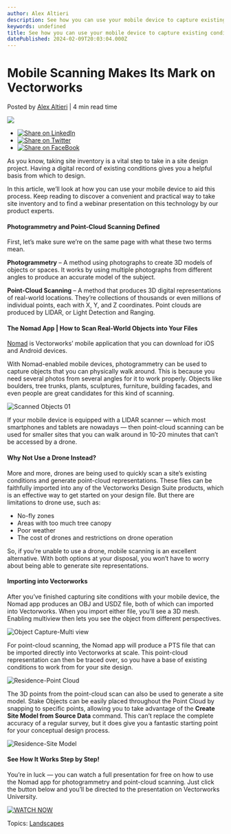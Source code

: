 ```yaml
---
author: Alex Altieri
description: See how you can use your mobile device to capture existing conditions for your site design projects.
keywords: undefined
title: See how you can use your mobile device to capture existing conditions for your site design projects. 
datePublished: 2024-02-09T20:03:04.000Z
---
```

  

# Mobile Scanning Makes Its Mark on Vectorworks

 Posted by [Alex Altieri](https://blog.vectorworks.net/author/alex-altieri) | 4 min read time 

![](https://blog.vectorworks.net/hubfs/Blog%20Images/2024%20Blog/2_Mobile%20Capture/Object%20Capture-Multi%20view.png) 

* [![Share on LinkedIn](https://2659751.fs1.hubspotusercontent-na1.net/hubfs/2659751/michaelDemo/share-LI.png)](http://www.linkedin.com/shareArticle?mini=true&url=https%3A%2F%2Fblog.vectorworks.net%2Fhow-to-scan-real-world-objects-into-vectorworks)
* [![Share on Twitter](https://2659751.fs1.hubspotusercontent-na1.net/hubfs/2659751/michaelDemo/share-TW.png)](https://www.twitter.com/share?text=Mobile%20Scanning%20Makes%20Its%20Mark%20on%20Vectorworks&url=https%3A%2F%2Fblog.vectorworks.net%2Fhow-to-scan-real-world-objects-into-vectorworks&via=PMGTweets)
* [![Share on FaceBook](https://2659751.fs1.hubspotusercontent-na1.net/hubfs/2659751/michaelDemo/share-FB.png)](https://www.facebook.com/sharer/sharer.php?u=https%3A%2F%2Fblog.vectorworks.net%2Fhow-to-scan-real-world-objects-into-vectorworks)

As you know, taking site inventory is a vital step to take in a site design project. Having a digital record of existing conditions gives you a helpful basis from which to design.

In this article, we’ll look at how you can use your mobile device to aid this process. Keep reading to discover a convenient and practical way to take site inventory and to find a webinar presentation on this technology by our product experts.

#### Photogrammetry and Point-Cloud Scanning Defined

First, let’s make sure we’re on the same page with what these two terms mean.

**Photogrammetry** – A method using photographs to create 3D models of objects or spaces. It works by using multiple photographs from different angles to produce an accurate model of the subject.

**Point-Cloud Scanning** – A method that produces 3D digital representations of real-world locations. They’re collections of thousands or even millions of individual points, each with X, Y, and Z coordinates. Point clouds are produced by LIDAR, or Light Detection and Ranging.

#### The Nomad App | How to Scan Real-World Objects into Your Files

[Nomad](https://cloud.vectorworks.net/products/) is Vectorworks’ mobile application that you can download for iOS and Android devices.

With Nomad-enabled mobile devices, photogrammetry can be used to capture objects that you can physically walk around. This is because you need several photos from several angles for it to work properly. Objects like boulders, tree trunks, plants, sculptures, furniture, building facades, and even people are great candidates for this kind of scanning.

![Scanned Objects 01](https://blog.vectorworks.net/hs-fs/hubfs/Blog%20Images/2024%20Blog/2_Mobile%20Capture/Scanned%20Objects%2001.png?width=3136&height=1806&name=Scanned%20Objects%2001.png)

If your mobile device is equipped with a LIDAR scanner — which most smartphones and tablets are nowadays — then point-cloud scanning can be used for smaller sites that you can walk around in 10-20 minutes that can’t be accessed by a drone.

#### Why Not Use a Drone Instead?

More and more, drones are being used to quickly scan a site’s existing conditions and generate point-cloud representations. These files can be faithfully imported into any of the Vectorworks Design Suite products, which is an effective way to get started on your design file. But there are limitations to drone use, such as:

* No-fly zones
* Areas with too much tree canopy
* Poor weather
* The cost of drones and restrictions on drone operation

So, if you’re unable to use a drone, mobile scanning is an excellent alternative. With both options at your disposal, you won’t have to worry about being able to generate site representations.

#### Importing into Vectorworks

After you’ve finished capturing site conditions with your mobile device, the Nomad app produces an OBJ and USDZ file, both of which can imported into Vectorworks. When you import either file, you’ll see a 3D mesh. Enabling multiview then lets you see the object from different perspectives.

![Object Capture-Multi view](https://blog.vectorworks.net/hs-fs/hubfs/Blog%20Images/2024%20Blog/2_Mobile%20Capture/Object%20Capture-Multi%20view.png?width=4064&height=2334&name=Object%20Capture-Multi%20view.png)

For point-cloud scanning, the Nomad app will produce a PTS file that can be imported directly into Vectorworks at scale. This point-cloud representation can then be traced over, so you have a base of existing conditions to work from for your site design.

![Residence-Point Cloud](https://blog.vectorworks.net/hs-fs/hubfs/Blog%20Images/2024%20Blog/2_Mobile%20Capture/Residence-Point%20Cloud.png?width=4064&height=2334&name=Residence-Point%20Cloud.png)

The 3D points from the point-cloud scan can also be used to generate a site model. Stake Objects can be easily placed throughout the Point Cloud by snapping to specific points, allowing you to take advantage of the **Create Site Model from Source Data** command. This can’t replace the complete accuracy of a regular survey, but it does give you a fantastic starting point for your conceptual design process.

![Residence-Site Model](https://blog.vectorworks.net/hs-fs/hubfs/Blog%20Images/2024%20Blog/2_Mobile%20Capture/Residence-Site%20Model.png?width=4064&height=2334&name=Residence-Site%20Model.png)

#### See How It Works Step by Step!

You’re in luck — you can watch a full presentation for free on how to use the Nomad app for photogrammetry and point-cloud scanning. Just click the button below and you’ll be directed to the presentation on Vectorworks University.

[![WATCH NOW](https://no-cache.hubspot.com/cta/default/3018241/fbb76806-72c0-4769-bbe5-d4c156e4f316.png)](https://cta-redirect.hubspot.com/cta/redirect/3018241/fbb76806-72c0-4769-bbe5-d4c156e4f316) 

 Topics: [Landscapes](https://blog.vectorworks.net/topic/landscapes) 

  